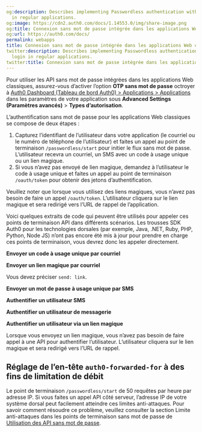 ```yaml
---
og:description: Describes implementing Passwordless authentication with embedded login
  in regular applications.
og:image: https://cdn2.auth0.com/docs/1.14553.0/img/share-image.png
og:title: Connexion sans mot de passe intégrée dans les applications Web classiques
og:url: https://auth0.com/docs/
permalink: webapps
title: Connexion sans mot de passe intégrée dans les applications Web classiques
twitter:description: Describes implementing Passwordless authentication with embedded
  login in regular applications.
twitter:title: Connexion sans mot de passe intégrée dans les applications Web classiques
---
```


Pour utiliser les API sans mot de passe intégrées dans les applications Web classiques, assurez-vous d’activer l’option **OTP sans mot de passe** octroyer à [Auth0 Dashboard (Tableau de bord Auth0) > Applications > Applications](%24%7Bmanage_url%7D/#/applications) dans les paramètres de votre application sous **Advanced Settings (Paramètres avancés)** > **Types d’autorisation**.

L’authentification sans mot de passe pour les applications Web classiques se compose de deux étapes :

1. Capturez l’identifiant de l’utilisateur dans votre application (le courriel ou le numéro de téléphone de l’utilisateur) et faites un appel au point de terminaison `/passwordless/start` pour initier le flux sans mot de passe. L’utilisateur recevra un courriel, un SMS avec un code à usage unique ou un lien magique.
2. Si vous n’avez pas envoyé de lien magique, demandez à l’utilisateur le code à usage unique et faites un appel au point de terminaison `/oauth/token` pour obtenir des jetons d’authentification.

Veuillez noter que lorsque vous utilisez des liens magiques, vous n’avez pas besoin de faire un appel `/oauth/token`. L’utilisateur cliquera sur le lien magique et sera redirigé vers l’URL de rappel de l’application.

Voici quelques extraits de code qui peuvent être utilisés pour appeler ces points de terminaison API dans différents scénarios. Les trousses SDK Auth0 pour les technologies dorsales (par exemple, Java, .NET, Ruby, PHP, Python, Node JS) n’ont pas encore été mis à jour pour prendre en charge ces points de terminaison, vous devrez donc les appeler directement.

**Envoyer un code à usage unique par courriel**



**Envoyer un lien magique par courriel**

Vous devez préciser `send: link`.



**Envoyer un mot de passe à usage unique par SMS**



**Authentifier un utilisateur SMS**



**Authentifier un utilisateur de messagerie**



**Authentifier un utilisateur via un lien magique**

Lorsque vous envoyez un lien magique, vous n’avez pas besoin de faire appel à une API pour authentifier l’utilisateur. L’utilisateur cliquera sur le lien magique et sera redirigé vers l’URL de rappel.

## Réglage de l’en-tête `auth0-forwarded-for` à des fins de limitation de débit

Le point de terminaison `/passwordless/start` de 50 requêtes par heure par adresse IP. Si vous faites un appel API côté serveur, l’adresse IP de votre système dorsal peut facilement atteindre ces limites anti-attaques. Pour savoir comment résoudre ce problème, veuillez consulter la section Limite anti-attaques dans les points de terminaison sans mot de passe de [Utilisation des API sans mot de passe](/relevant-api-endpoints).